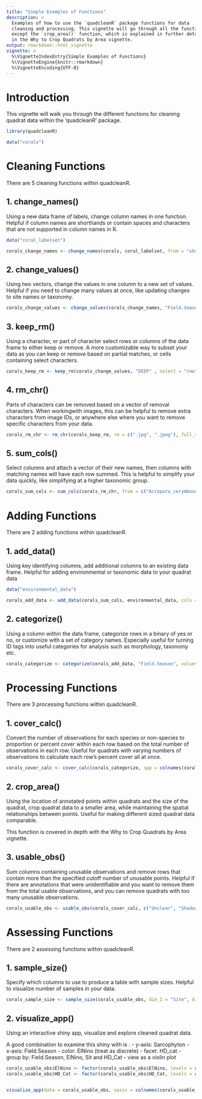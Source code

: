 ```yaml
---
title: "Simple Examples of Functions"
description: >
  Examples of how to use the `quadcleanR` package functions for data 
  cleaning and processing. This vignette will go through all the functions 
  except the `crop_area()` function, which is explained in further details 
  in the Why to Crop Quadrats by Area vignette.
output: rmarkdown::html_vignette
vignette: >
  %\VignetteIndexEntry{Simple Examples of Functions}
  %\VignetteEngine{knitr::rmarkdown}
  %\VignetteEncoding{UTF-8}
---
```


# Introduction

This vignette will walk you through the different functions for cleaning quadrat data within the 'quadcleanR' package. 

```r

library(quadcleanR)

data("corals")

```


# Cleaning Functions

There are 5 cleaning functions within quadcleanR.

## 1. change_names()

Using a new data frame of labels, change column names in one function. Helpful if column names are shorthands or contain spaces and characters that are not supported in column names in R.

```r

data("coral_labelset")

corals_change_names <- change_names(corals, coral_labelset, from = "short_name", to = "full_name")

```


## 2. change_values()

Using two vectors, change the values in one column to a new set of values. Helpful if you need to change many values at once, like updating changes to site names or taxonomy.

```r

corals_change_values <- change_values(corals_change_names, "Field.Season", c("KI2015a", "KI2016a"), c("KI2015", "KI2016"))

```


## 3. keep_rm()
Using a character, or part of character select rows or columns of the data frame to either keep or remove. A more customizable way to subset your data as you can keep or remove based on partial matches, or cells containing select characters.

```r

corals_keep_rm <- keep_rm(corals_change_values, "DEEP" , select = "row", keep = FALSE, drop_levels = TRUE, exact = FALSE, "Site")

```


## 4. rm_chr()
Parts of characters can be removed based on a vector of removal characters. When workingwith images, this can be helpful to remove extra characters from image IDs, or anywhere else where you want to remove specific characters from your data. 


```r

corals_rm_chr <- rm_chr(corals_keep_rm, rm = c(".jpg", ".jpeg"), full_selection = FALSE, cols = "Quadrat")

```


## 5. sum_cols()
Select columns and attach a vector of their new names, then columns with matching names will have each row summed. This is helpful to simplify your data quickly, like simplifying at a higher taxonomic group.

```r

corals_sum_cols <- sum_cols(corals_rm_chr, from = c("Acropora_corymbose", "Acropora_digitate", "Acropora_tabulate"), to = c("Acropora_spp", "Acropora_spp", "Acropora_spp"))

```


# Adding Functions

There are 2 adding functions within quadcleanR.

## 1. add_data()
Using key identifying columns, add additional columns to an existing data frame. Helpful for adding environmental or taxonomic data to your quadrat data 

```r

data("environmental_data")

corals_add_data <- add_data(corals_sum_cols, environmental_data, cols = c("HD_Cat", "HD_Cont"), data_id = "Site", add_id = "Site", number = 4)

```


## 2. categorize()
Using a column within the data frame, categorize rows in a binary of yes or no, or customize with a set of category names. Especially useful for turning ID tags into useful categories for analysis such as morphology, taxonomy etc.


```r

corals_categorize <- categorize(corals_add_data, "Field.Season", values = c("2015", "2016", "2017"), name = "ElNino", binary = FALSE, exact = FALSE, categories = c("Before", "During", "After"))

```


# Processing Functions

There are 3 processing functions within quadcleanR.

## 1. cover_calc()
Convert the number of observations for each species or non-species to proportion or percent cover within each row based on the total number of observations in each row. Useful for quadrats with varying numbers of observations to calculate each row's percent cover all at once.

```r

corals_cover_calc <- cover_calc(corals_categorize, spp = colnames(corals_categorize[,c(7:15)]), prop = TRUE, total = TRUE)

```

## 2. crop_area()
Using the location of annotated points within quadrats and the size of the quadrat, crop quadrat data to a smaller area, while maintaining the spatial relationships between points. Useful for making different sized quadrat data comparable.


This function is covered in depth with the Why to Crop Quadrats by Area vignette.


## 3. usable_obs()
Sum columns containing unusable observations and remove rows that contain more than the specified cutoff number of unusable points. Helpful if there are annotations that were unidentifiable and you want to remove them from the total usable observations, and you can remove quadrats with too many unusable observations.

```r

corals_usable_obs <- usable_obs(corals_cover_calc, c("Unclear", "Shadow"), max = TRUE, cutoff = 0.9, print_max = FALSE, rm_unusable = TRUE)

```


# Assessing Functions

There are 2 assessing functions within quadcleanR.

## 1. sample_size()
Specify which columns to use to produce a table with sample sizes. Helpful to visualize number of samples in your data.

```r

corals_sample_size <- sample_size(corals_usable_obs, dim_1 = "Site", dim_2 = "Field.Season", count = "Quadrat")

```

## 2. visualize_app()
Using an interactive shiny app, visualize and explore cleaned quadrat data.

A good combination to examine this shiny with is :
  - y-axis: Sarcophyton
  - x-axis: Field.Season
  - color: ElNino (treat as discrete)
  - facet: HD_cat
  - group by: Field.Season, ElNino, Sit and HD_Cat
  - view as a violin plot

```r

corals_usable_obs$ElNino <- factor(corals_usable_obs$ElNino, levels = c("Before", "During", "After"))
corals_usable_obs$HD_Cat <- factor(corals_usable_obs$HD_Cat, levels = c("Very High", "High", "Medium", "Low", "Very Low"))


visualize_app(data = corals_usable_obs, xaxis = colnames(corals_usable_obs[,c(1:6)]), yaxis = colnames(corals_usable_obs[,c(7:13)]))

```

